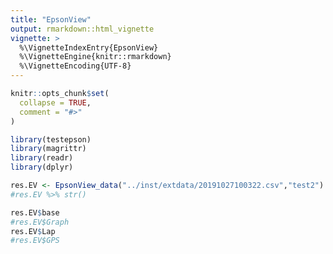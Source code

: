 ```yaml
---
title: "EpsonView"
output: rmarkdown::html_vignette
vignette: >
  %\VignetteIndexEntry{EpsonView}
  %\VignetteEngine{knitr::rmarkdown}
  %\VignetteEncoding{UTF-8}
---
```


```r
knitr::opts_chunk$set(
  collapse = TRUE,
  comment = "#>"
)
```

```r
library(testepson)
library(magrittr)
library(readr)
library(dplyr)
```

```r
res.EV <- EpsonView_data("../inst/extdata/20191027100322.csv","test2")
#res.EV %>% str()
```

```r
res.EV$base
#res.EV$Graph
res.EV$Lap
#res.EV$GPS
```


